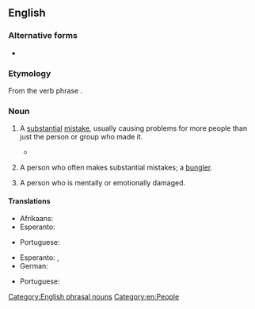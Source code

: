 {{also|screw-up|screw up}}
==English==

===Alternative forms===
* {{l|en|screw-up}}

===Etymology===
From the verb phrase {{m|en|screw up}}.

===Noun===
{{en-noun}}

# {{lb|en|colloquial}} A [[substantial]] [[mistake]], usually causing problems for more people than just the person or group who made it.
#* {{quote-book
|lang=en
|year=1977
|author=John Osborne
|title=White House watch: the Ford years‎
|page=147
|passage=The Ford administration emerged in better shape than it deserved from the fantastic '''screw-up''' that preceded the release of the Rockefeller...}}
# {{lb|en|colloquial}} A person who often makes substantial mistakes; a [[bungler]].
# {{lb|en|colloquial}} A person who is mentally or emotionally damaged.

====Translations====
{{trans-top|substantial mistake}}
* Afrikaans: {{t|af|knaterflater}}
* Esperanto: {{t+|eo|fuŝo}}
{{trans-mid}}
* Portuguese: {{t+|pt|vacilo|m}}
{{trans-bottom}}

{{trans-top|person who often makes substantial mistakes}}
* Esperanto: {{t+|eo|fuŝulo}}, {{t+|eo|fuŝisto}}
* German: {{t+|de|Versager|m}}
{{trans-mid}}
* Portuguese: {{t+|pt|vacilão|m}}
{{trans-bottom}}

[[Category:English phrasal nouns]]
[[Category:en:People]]